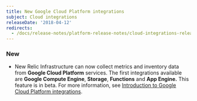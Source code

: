 ```yaml
---
title: New Google Cloud Platform integrations
subject: Cloud integrations
releaseDate: '2018-04-12'
redirects:
  - /docs/release-notes/platform-release-notes/cloud-integrations-release-notes/2018-04-12-integrations-new-google-cloud-platform-integrations
---
```


### New

* New Relic Infrastructure can now collect metrics and inventory data from **Google Cloud Platform** services. The first integrations available are **Google Compute Engine**, **Storage**, **Functions** and **App Engine.** This feature is in beta. For more information, see [Introduction to Google Cloud Platform integrations](https://docs.newrelic.com/docs/google-cloud-platform-integrations).
